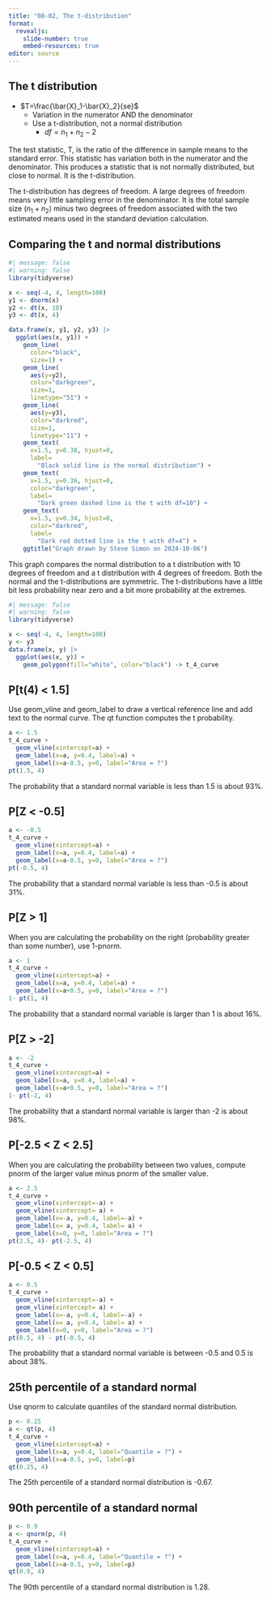 ```yaml
---
title: "08-02, The t-distribution"
format: 
  revealjs:
    slide-number: true
    embed-resources: true
editor: source
---
```


## The t distribution

-   $T=\frac{\bar{X}_1-\bar{X}_2}{se}$
    -   Variation in the numerator AND the denominator
    -   Use a t-distribution, not a normal distribution
        -   $df=n_1+n_2-2$
    
:::notes
The test statistic, T, is the ratio of the difference in sample means to the standard error. This statistic has variation both in the numerator and the denominator. This produces a statistic that is not normally distributed, but close to normal. It is the t-distribution.

The t-distribution has degrees of freedom. A large degrees of freedom means very little sampling error in the denominator. It is the total sample size ($n_1+n_2$) minus two degrees of freedom associated with the two estimated means used in the standard deviation calculation.
:::

## Comparing the t and normal distributions

```r
#| message: false
#| warning: false
library(tidyverse)

x <- seq(-4, 4, length=100)
y1 <- dnorm(x)
y2 <- dt(x, 10)
y3 <- dt(x, 4)

data.frame(x, y1, y2, y3) |>
  ggplot(aes(x, y1)) + 
    geom_line(
      color="black",
      size=1) +
    geom_line(
      aes(y=y2), 
      color="darkgreen",
      size=1,
      linetype="51") +
    geom_line(
      aes(y=y3), 
      color="darkred",
      size=1,
      linetype="11") +
    geom_text(
      x=1.5, y=0.38, hjust=0, 
      label=
        "Black solid line is the normal distribution") +
    geom_text(
      x=1.5, y=0.36, hjust=0,
      color="darkgreen",
      label=
        "Dark green dashed line is the t with df=10") +
    geom_text(
      x=1.5, y=0.34, hjust=0,  
      color="darkred",
      label=
        "Dark red dotted line is the t with df=4") +
    ggtitle("Graph drawn by Steve Simon on 2024-10-06")
```

:::notes
This graph compares the normal distribution to a t distribution with 10 degrees of freedom and a t distribution with 4 degrees of freedom. Both the normal and the t-distributions are symmetric. The t-distributions have a little bit less probability near zero and a bit more probability at the extremes.
:::

```r
#| message: false
#| warning: false
library(tidyverse)
```

```r
x <- seq(-4, 4, length=100)
y <- y3
data.frame(x, y) |>
  ggplot(aes(x, y)) + 
    geom_polygon(fill="white", color="black") -> t_4_curve
```

## P[t(4) < 1.5]

Use geom_vline and geom_label to draw a vertical reference line and add text to the normal curve. The qt function computes the t probability.

```r
a <- 1.5
t_4_curve +
  geom_vline(xintercept=a) +
  geom_label(x=a, y=0.4, label=a) +
  geom_label(x=a-0.5, y=0, label="Area = ?")
pt(1.5, 4)
```

The probability that a standard normal variable is less than 1.5 is about 93%.

## P[Z < -0.5]

```r
a <- -0.5
t_4_curve +
  geom_vline(xintercept=a) +
  geom_label(x=a, y=0.4, label=a) +
  geom_label(x=a-0.5, y=0, label="Area = ?")
pt(-0.5, 4)
```

The probability that a standard normal variable is less than -0.5 is about 31%.

## P[Z > 1]

When you are calculating the probability on the right (probability greater than some number), use 1-pnorm.

```r
a <- 1
t_4_curve +
  geom_vline(xintercept=a) +
  geom_label(x=a, y=0.4, label=a) +
  geom_label(x=a+0.5, y=0, label="Area = ?")
1- pt(1, 4)
```

The probability that a standard normal variable is larger than 1 is about 16%.

## P[Z > -2]

```r
a <- -2
t_4_curve +
  geom_vline(xintercept=a) +
  geom_label(x=a, y=0.4, label=a) +
  geom_label(x=a+0.5, y=0, label="Area = ?")
1- pt(-2, 4)
```

The probability that a standard normal variable is larger than -2 is about 98%.

## P[-2.5 < Z < 2.5]

When you are calculating the probability between two values, compute pnorm of the larger value minus pnorm of the smaller value.

```r
a <- 2.5
t_4_curve +
  geom_vline(xintercept=-a) +
  geom_vline(xintercept= a) +
  geom_label(x=-a, y=0.4, label=-a) +
  geom_label(x= a, y=0.4, label= a) +
  geom_label(x=0, y=0, label="Area = ?")
pt(2.5, 4)- pt(-2.5, 4)
```

## P[-0.5 < Z < 0.5]

```r
a <- 0.5
t_4_curve +
  geom_vline(xintercept=-a) +
  geom_vline(xintercept= a) +
  geom_label(x=-a, y=0.4, label=-a) +
  geom_label(x= a, y=0.4, label= a) +
  geom_label(x=0, y=0, label="Area = ?")
pt(0.5, 4) - pt(-0.5, 4)
```

The probability that a standard normal variable is between -0.5 and 0.5 is about 38%.

## 25th percentile of a standard normal

Use qnorm to calculate quantiles of the standard normal distribution.

```r
p <- 0.25
a <- qt(p, 4)
t_4_curve +
  geom_vline(xintercept=a) +
  geom_label(x=a, y=0.4, label="Quantile = ?") +
  geom_label(x=a-0.5, y=0, label=p)
qt(0.25, 4)
```

The 25th percentile of a standard normal distribution is -0.67.

## 90th percentile of a standard normal

```r
p <- 0.9
a <- qnorm(p, 4)
t_4_curve +
  geom_vline(xintercept=a) +
  geom_label(x=a, y=0.4, label="Quantile = ?") +
  geom_label(x=a-0.5, y=0, label=p)
qt(0.9, 4)
```

The 90th percentile of a standard normal distribution is 1.28.
